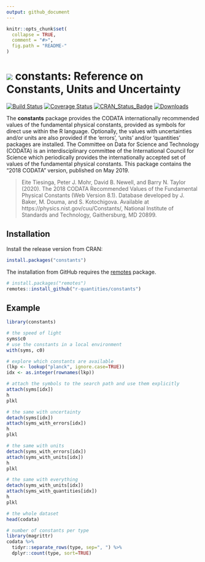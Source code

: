```yaml
---
output: github_document
---
```


<!-- README.md is generated from README.Rmd. Please edit that file -->

```r
knitr::opts_chunk$set(
  collapse = TRUE,
  comment = "#>",
  fig.path = "README-"
)
```

# <img src="https://avatars1.githubusercontent.com/u/32303769?s=40&v=4"> constants: Reference on Constants, Units and Uncertainty

<!-- badges: start -->
[![Build Status](https://github.com/r-quantities/constants/workflows/build/badge.svg)](https://github.com/r-quantities/constants/actions)
[![Coverage Status](https://codecov.io/gh/r-quantities/constants/branch/master/graph/badge.svg)](https://codecov.io/gh/r-quantities/constants)
[![CRAN\_Status\_Badge](https://www.r-pkg.org/badges/version/constants)](https://cran.r-project.org/package=constants)
[![Downloads](https://cranlogs.r-pkg.org/badges/constants)](https://cran.r-project.org/package=constants)
<!-- badges: end -->

The **constants** package provides the CODATA internationally recommended values of the fundamental physical constants, provided as symbols for direct use within the R language. Optionally, the values with uncertainties and/or units are also provided if the 'errors', 'units' and/or 'quantities' packages are installed. The Committee on Data for Science and Technology (CODATA) is an interdisciplinary committee of the International Council for Science which periodically provides the internationally accepted set of values of the fundamental physical constants. This package contains the "2018 CODATA" version, published on May 2019.

> Eite Tiesinga, Peter J. Mohr, David B. Newell, and Barry N. Taylor (2020). The 2018 CODATA Recommended Values of the Fundamental Physical Constants (Web Version 8.1). Database developed by J. Baker, M. Douma, and S. Kotochigova. Available at https://physics.nist.gov/cuu/Constants/, National Institute of Standards and Technology, Gaithersburg, MD 20899.

## Installation

Install the release version from CRAN:

```r
install.packages("constants")
```

The installation from GitHub requires the [remotes](https://cran.r-project.org/package=remotes) package.

```r
# install.packages("remotes")
remotes::install_github("r-quantities/constants")
```

## Example

```r
library(constants)

# the speed of light
syms$c0
# use the constants in a local environment
with(syms, c0)

# explore which constants are available
(lkp <- lookup("planck", ignore.case=TRUE))
idx <- as.integer(rownames(lkp))

# attach the symbols to the search path and use them explicitly
attach(syms[idx])
h
plkl

# the same with uncertainty
detach(syms[idx])
attach(syms_with_errors[idx])
h
plkl

# the same with units
detach(syms_with_errors[idx])
attach(syms_with_units[idx])
h
plkl

# the same with everything
detach(syms_with_units[idx])
attach(syms_with_quantities[idx])
h
plkl

# the whole dataset
head(codata)

# number of constants per type
library(magrittr)
codata %>%
  tidyr::separate_rows(type, sep=", ") %>%
  dplyr::count(type, sort=TRUE)
```
